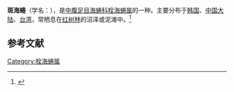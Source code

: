 {{Speciesbox
| name = 斑海蜷
| image = 
| image_width = 
| genus = Cerithidea
| species = ornata
| authority = A. Adams, 1854
}}
'''斑海蜷'''（学名：''{{lang|la|Cerithidea ornata}}''），是[[中腹足目|中腹足目]][[海蜷科|海蜷科]][[栓海蜷属|栓海蜷属]]的一种。主要分布于[[韩国|韩国]]、[[中国大陆|中国大陆]]、[[台湾|台湾]]，常栖息在[[红树林|红树林]]的沼泽或泥滩中。<ref>{{cite web|url=http://shell.sinica.edu.tw/chinese/shellbase_detail.php?science_no=408|title=国际贝库：斑海蜷|publisher=台湾贝类资料库|accessdate=2009-08-11}}</ref>

== 参考文献 ==
{{reflist}}
{{Taxonbar|from=Q5064283}}

[[Category:栓海蜷属|Category:栓海蜷属]]